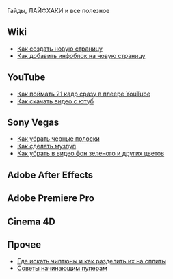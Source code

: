 Гайды, ЛАЙФХАКИ и все полезное

==Wiki==
*[[Как создать новую страницу]]
*[[Как добавить инфоблок на новую страницу]]
==YouTube==
*[[Как поймать 21 кадр сразу в плеере YouTube]]
*[[Как скачать видео с ютуб]]
==Sony Vegas==
*[[Как убрать черные полоски]]
*[[Как сделать музпуп]]
*[[Как убрать в видео фон зеленого и других цветов]]

== Adobe After Effects ==
==Adobe Premiere Pro==

== Cinema 4D ==

== Прочее ==
*[[Где искать чиптюны и как разделить их на сплиты]]
*[[Советы начинающим пуперам]]
